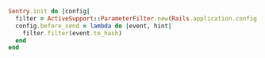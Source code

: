 ```ruby
Sentry.init do |config|
  filter = ActiveSupport::ParameterFilter.new(Rails.application.config.filter_parameters)
  config.before_send = lambda do |event, hint|
    filter.filter(event.to_hash)
  end
end
```
